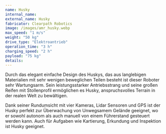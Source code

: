 ```yaml
---
name: Husky
internal_name:
external_name: Husky
fabricator: Clearpath Robotics
image: /images/amr_husky.webp
max_speed: "1 m/s"
weight: "50 kg"
drive_type: "Elektroantrieb"
operation_time: "3 h"
charging_speed: "2 h"
payload: "75 kg"
details:
---
```

Durch das elegant einfache Design des Huskys, das aus langlebigen Materialien mit sehr wenigen beweglichen Teilen besteht ist dieser Roboter sehr Wartungsarm. Sein leistungsstarker Antriebsstrang und seine großen Reifen mit Stollenprofil ermöglichen es Husky, anspruchsvolles Terrain in der realen Welt zu bewältigen.

Dank seiner Rundumsicht mit vier Kameras, Lidar Sensoren und GPS ist der Husky perfekt zur Überwachung von Unwegsamem Gelände geeignet, wo er sowohl autonom als auch manuell von einem Führerstand gesteuert werden kann. Auch für Aufgaben wie Kartierung, Erkundung und Inspektion ist Husky geeignet.